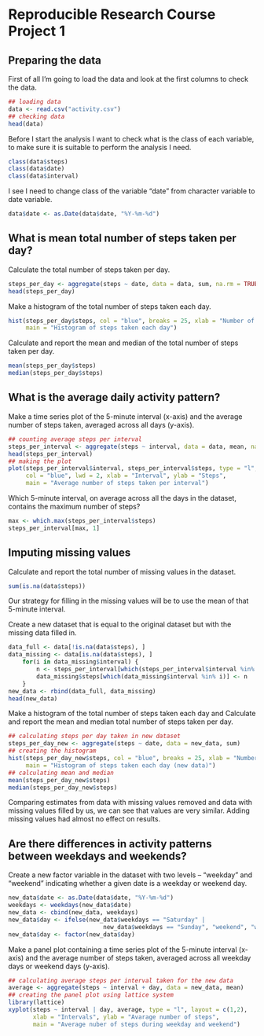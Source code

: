 Reproducible Research Course Project 1
======================================

## Preparing the data

First of all I'm going to load the data and look at the first columns to check 
the data.

```r
## loading data
data <- read.csv("activity.csv")
## checking data
head(data)
```

Before I start the analysis I want to check what is the class of each variable, 
to make sure it is suitable to perform the analysis I need.

```r
class(data$steps)
class(data$date)
class(data$interval)
```

I see I need to change class of the variable "date" from character variable to 
date variable.

```r
data$date <- as.Date(data$date, "%Y-%m-%d")
```

## What is mean total number of steps taken per day?

Calculate the total number of steps taken per day.

```r
steps_per_day <- aggregate(steps ~ date, data = data, sum, na.rm = TRUE)
head(steps_per_day)
```

Make a histogram of the total number of steps taken each day.

```r
hist(steps_per_day$steps, col = "blue", breaks = 25, xlab = "Number of steps", 
     main = "Histogram of steps taken each day")
```

Calculate and report the mean and median of the total number of steps taken per 
day.

```r
mean(steps_per_day$steps)
median(steps_per_day$steps)
```

## What is the average daily activity pattern?

Make a time series plot of the 5-minute interval (x-axis) and the average number 
of steps taken, averaged across all days (y-axis).

```r
## counting average steps per interval
steps_per_interval <- aggregate(steps ~ interval, data = data, mean, na.rm = TRUE)
head(steps_per_interval)
## making the plot
plot(steps_per_interval$interval, steps_per_interval$steps, type = "l", 
     col = "blue", lwd = 2, xlab = "Interval", ylab = "Steps", 
     main = "Average number of steps taken per interval")
```

Which 5-minute interval, on average across all the days in the dataset, contains
the maximum number of steps?

```r
max <- which.max(steps_per_interval$steps)
steps_per_interval[max, 1]
```

## Imputing missing values

Calculate and report the total number of missing values in the dataset.

```r
sum(is.na(data$steps))
```

Our strategy for filling in the missing values will be to use the mean of that 
5-minute interval.

Create a new dataset that is equal to the original dataset but with the missing 
data filled in.

```r
data_full <- data[!is.na(data$steps), ]
data_missing <- data[is.na(data$steps), ]
    for(i in data_missing$interval) {
        n <- steps_per_interval[which(steps_per_interval$interval %in% i), 2]
        data_missing$steps[which(data_missing$interval %in% i)] <- n
    }
new_data <- rbind(data_full, data_missing)
head(new_data)
```

Make a histogram of the total number of steps taken each day and Calculate and 
report the mean and median total number of steps taken per day. 

```r
## calculating steps per day taken in new dataset
steps_per_day_new <- aggregate(steps ~ date, data = new_data, sum)
## creating the histogram
hist(steps_per_day_new$steps, col = "blue", breaks = 25, xlab = "Number of steps", 
     main = "Histogram of steps taken each day (new data)")
## calculating mean and median
mean(steps_per_day_new$steps)
median(steps_per_day_new$steps)
```

Comparing estimates from data with missing values removed and data with missing 
values filled by us, we can see that values are very similar. Adding missing 
values had almost no effect on results.

## Are there differences in activity patterns between weekdays and weekends?

Create a new factor variable in the dataset with two levels – “weekday” and 
“weekend” indicating whether a given date is a weekday or weekend day.

```r
new_data$date <- as.Date(data$date, "%Y-%m-%d")
weekdays <- weekdays(new_data$date)
new_data <- cbind(new_data, weekdays)
new_data$day <- ifelse(new_data$weekdays == "Saturday" | 
                           new_data$weekdays == "Sunday", "weekend", "weekday")
new_data$day <- factor(new_data$day)
```

Make a panel plot containing a time series plot of the 5-minute interval (x-axis) 
and the average number of steps taken, averaged across all weekday days or 
weekend days (y-axis). 

```r
## calculating average steps per interval taken for the new data
average <- aggregate(steps ~ interval + day, data = new_data, mean)
## creating the panel plot using lattice system
library(lattice)
xyplot(steps ~ interval | day, average, type = "l", layout = c(1,2), 
       xlab = "Intervals", ylab = "Avarage number of steps", 
       main = "Average nuber of steps during weekday and weekend")
```
